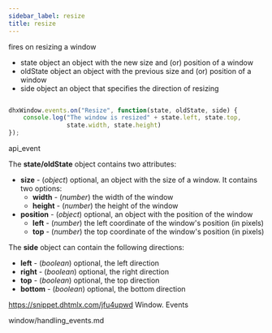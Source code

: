 ```yaml
---
sidebar_label: resize
title: resize
---
```



          


<Short>

fires on resizing a window


</Short>



- state     		object    an object with the new size and (or) position of a window
- oldState   	object    an object with the previous size and (or) position of a window
- side  object  an object that specifies the direction of resizing


~~~js

dhxWindow.events.on("Resize", function(state, oldState, side) {
    console.log("The window is resized" + state.left, state.top, 
                state.width, state.height)
});


~~~
 api_event

<Descr>

The <strong>state/oldState</strong> object contains two attributes:

- <strong>size</strong> - (*object*) optional, an object with the size of a window. It contains two options:
    - <strong>width</strong> - (*number*) the width of the window
    - <strong>height</strong> - (*number*) the height of the window
- <strong>position</strong> - (*object*)  optional, an object with the position of the window  
    - <strong>left</strong> - (*number*)	the left coordinate of the window's position (in pixels)
    - <strong>top</strong> - (*number*)	the top coordinate of the window's position (in pixels)

The <strong>side</strong> object can contain the following directions:

- <strong>left</strong> - (*boolean*) optional, the left direction
- <strong>right</strong> - (*boolean*) optional, the right direction
- <strong>top</strong> - (*boolean*) optional, the top direction
- <strong>bottom</strong> - (*boolean*) optional, the bottom direction


</Descr>


 https://snippet.dhtmlx.com/jfu4upwd	Window. Events

 window/handling_events.md